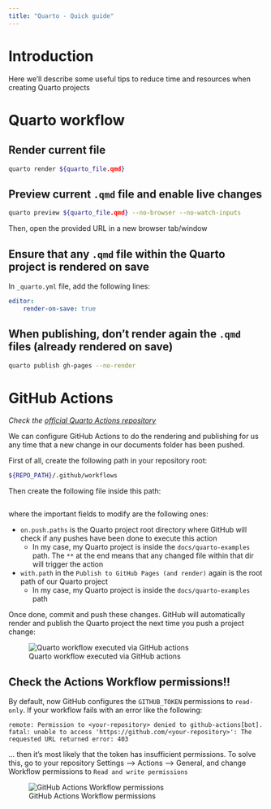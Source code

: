 ```yaml
---
title: "Quarto - Quick guide"
---
```

# Introduction

Here we'll describe some useful tips to reduce time and resources when creating Quarto projects

# Quarto workflow
## Render current file

```bash
quarto render ${quarto_file.qmd}
```

## Preview current `.qmd` file and enable live changes

```bash
quarto preview ${quarto_file.qmd} --no-browser --no-watch-inputs
```
Then, open the provided URL in a new browser tab/window

## Ensure that any `.qmd` file within the Quarto project is rendered on save
In `_quarto.yml` file, add the following lines:

```.yml
editor:
    render-on-save: true
```

## When publishing, don't render again the `.qmd` files (already rendered on save)

```bash
quarto publish gh-pages --no-render
```

# GitHub Actions
_Check the [official Quarto Actions repository](https://github.com/quarto-dev/quarto-actions)_

We can configure GitHub Actions to do the rendering and publishing for us any time that a new change in our documents folder has been pushed.

First of all, create the following path in your repository root:

```.bash
${REPO_PATH}/.github/workflows
```

Then create the following file inside this path:

```.yaml

```

where the important fields to modify are the following ones:

- `on.push.paths` is the Quarto project root directory where GitHub will check if any pushes have been done to execute this action
    - In my case, my Quarto project is inside the `docs/quarto-examples` path. The `**` at the end means that any changed file within that dir will trigger the action
- `with.path` in the `Publish to GitHub Pages (and render)` again is the root path of our Quarto project
    - In my case, my Quarto project is inside the `docs/quarto-examples` path

Once done, commit and push these changes. GitHub will automatically render and publish the Quarto project the next time you push a project change:

![Quarto workflow executed via GitHub actions](../../images/devops-guides/documentation/quarto-github-action.png)

:::{.callout-warning}
## Check the Actions Workflow permissions!!
By default, now GitHub configures the `GITHUB_TOKEN` permissions to `read-only`. If your workflow fails with an error like the following:
```
remote: Permission to <your-repository> denied to github-actions[bot].
fatal: unable to access 'https://github.com/<your-repository>': The requested URL returned error: 403
```
... then it's most likely that the token has insufficient permissions. To solve this, go to your repository Settings --> Actions --> General, and change Workflow permissions to `Read and write permissions`

![GitHub Actions Workflow permissions](../../images/devops-guides/documentation/quarto-github-action-workflow-permissions.png)
:::